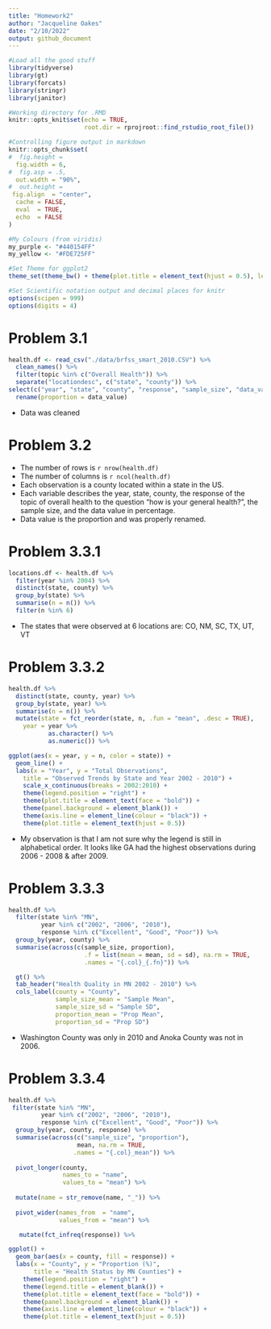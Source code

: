 ```yaml
---
title: "Homework2"
author: "Jacqueline Oakes"
date: "2/10/2022"
output: github_document
---
```


```r
#Load all the good stuff
library(tidyverse)
library(gt)
library(forcats)
library(stringr)
library(janitor)

#Working directory for .RMD
knitr::opts_knit$set(echo = TRUE,
                     root.dir = rprojroot::find_rstudio_root_file())

#Controlling figure output in markdown
knitr::opts_chunk$set(
#  fig.height =   
  fig.width = 6,
#  fig.asp = .5,
  out.width = "90%",
#  out.height = 
 fig.align  = "center",
  cache = FALSE,
  eval  = TRUE,
  echo  = FALSE
)

#My Colours (from viridis)
my_purple <- "#440154FF"
my_yellow <- "#FDE725FF"

#Set Theme for ggplot2
theme_set(theme_bw() + theme(plot.title = element_text(hjust = 0.5), legend.position = "bottom"))

#Set Scientific notation output and decimal places for knitr
options(scipen = 999)
options(digits = 4)
```

# Problem 3.1
```r
health.df <- read_csv("./data/brfss_smart_2010.CSV") %>%
  clean_names() %>%
  filter(topic %in% c("Overall Health")) %>%
  separate("locationdesc", c("state", "county")) %>%
select(c("year", "state", "county", "response", "sample_size", "data_value")) %>%
  rename(proportion = data_value)
``` 

* Data was cleaned

# Problem 3.2
* The number of rows is `r nrow(health.df)`
* The number of columns is `r ncol(health.df)`
* Each observation is a county located within a state in the US.
* Each variable describes the year, state, county, the response of the topic of overall health to the question "how is your general health?", the sample size, and the data value in percentage.
* Data value is the proportion and was properly renamed.

# Problem 3.3.1
```r
locations.df <- health.df %>%
  filter(year %in% 2004) %>%
  distinct(state, county) %>%
  group_by(state) %>%
  summarise(n = n()) %>%
  filter(n %in% 6)
```

* The states that were observed at 6 locations are: CO, NM, SC, TX, UT, VT

# Problem 3.3.2
```r
health.df %>%
  distinct(state, county, year) %>%
  group_by(state, year) %>%
  summarise(n = n()) %>%
  mutate(state = fct_reorder(state, n, .fun = "mean", .desc = TRUE),
    year = year %>%
           as.character() %>%
           as.numeric()) %>%

ggplot(aes(x = year, y = n, color = state)) +
  geom_line() +
  labs(x = "Year", y = "Total Observations",
    title = "Observed Trends by State and Year 2002 - 2010") +
    scale_x_continuous(breaks = 2002:2010) +
    theme(legend.position = "right") +
    theme(plot.title = element_text(face = "bold")) +
    theme(panel.background = element_blank()) +
    theme(axis.line = element_line(colour = "black")) +
    theme(plot.title = element_text(hjust = 0.5))
``` 

* My observation is that I am not sure why the legend is still in alphabetical order. It looks like GA had the highest observations during 2006 - 2008 & after 2009.

# Problem 3.3.3
```r
health.df %>%
  filter(state %in% "MN",
         year %in% c("2002", "2006", "2010"),
         response %in% c("Excellent", "Good", "Poor")) %>%
  group_by(year, county) %>%
  summarise(across(c(sample_size, proportion), 
                     .f = list(mean = mean, sd = sd), na.rm = TRUE,
                     .names = "{.col}_{.fn}")) %>%

  gt() %>%
  tab_header("Health Quality in MN 2002 - 2010") %>%
  cols_label(county = "County",
             sample_size_mean = "Sample Mean",
             sample_size_sd = "Sample SD",
             proportion_mean = "Prop Mean",
             proportion_sd = "Prop SD")
```

* Washington County was only in 2010 and Anoka County was not in 2006.

# Problem 3.3.4
```r
health.df %>%
 filter(state %in% "MN",
         year %in% c("2002", "2006", "2010"),
         response %in% c("Excellent", "Good", "Poor")) %>%
  group_by(year, county, response) %>%
  summarise(across(c("sample_size", "proportion"), 
                   mean, na.rm = TRUE,
                  .names = "{.col}_mean")) %>%
  
  pivot_longer(county,
               names_to = "name",
               values_to = "mean") %>%
  
  mutate(name = str_remove(name, "_")) %>%
  
  pivot_wider(names_from  = "name",
              values_from = "mean") %>%

   mutate(fct_infreq(response)) %>%

ggplot() +
  geom_bar(aes(x = county, fill = response)) +
  labs(x = "County", y = "Proportion (%)",
       title = "Health Status by MN Counties") +
    theme(legend.position = "right") +
    theme(legend.title = element_blank()) +
    theme(plot.title = element_text(face = "bold")) +
    theme(panel.background = element_blank()) +
    theme(axis.line = element_line(colour = "black")) +
    theme(plot.title = element_text(hjust = 0.5))
```